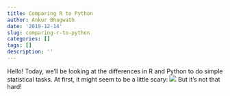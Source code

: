 ```yaml
---
title: Comparing R to Python
author: Ankur Bhagwath
date: '2019-12-14'
slug: comparing-r-to-python
categories: []
tags: []
description: ''
---
```


Hello! Today, we'll be looking at the differences in R and Python to do simple statistical tasks. 
At first, it might seem to be a little scary:
![](/post/2019-12-14-comparing-r-to-python_files/20180210_002657.jpg)
But it's not that hard!

